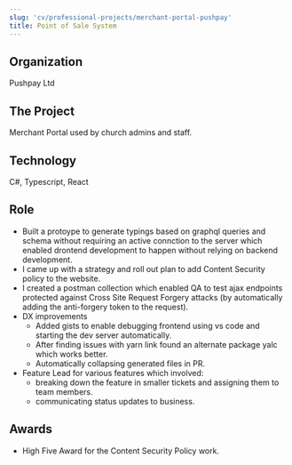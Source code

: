 ```yaml
---
slug: 'cv/professional-projects/merchant-portal-pushpay'
title: Point of Sale System
---
```


## Organization

Pushpay Ltd

## The Project

Merchant Portal used by church admins and staff.

## Technology

C#, Typescript, React

## Role

-   Built a protoype to generate typings based on graphql queries and schema without requiring an active connction to
    the server which enabled drontend development to happen without relying on backend development.
-   I came up with a strategy and roll out plan to add Content Security policy to the website.
-   I created a postman collection which enabled QA to test ajax endpoints protected against Cross Site Request Forgery
    attacks (by automatically adding the anti-forgery token to the request).
-   DX improvements
    -   Added gists to enable debugging frontend using vs code and starting the dev server automatically.
    -   After finding issues with yarn link found an alternate package yalc which works better.
    -   Automatically collapsing generated files in PR.
-   Feature Lead for various features which involved:
    -   breaking down the feature in smaller tickets and assigning them to team members.
    -   communicating status updates to business.

## Awards

-   High Five Award for the Content Security Policy work.
